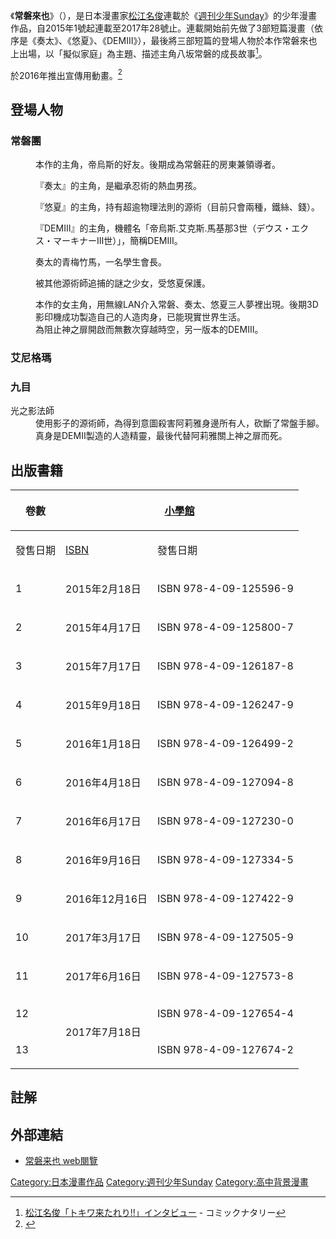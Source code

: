 {{Infobox animanga/Headerofja
|標題= 常磐来也
|圖像= 
|尺寸= 300px
|說明= 常磐来也標誌
|日文名稱= トキワ来たれり!!
|英文名稱= Tokiwa Kitareri
|假名= トキワきたれり
|羅馬字= Tokiwa Kitareri
|類型= [[學園漫畫|學園漫畫]]、[[科學奇幻|SF漫畫]]、[[少年漫畫|少年漫畫]]
}}
{{Infobox animanga/name
|official= 
|formal= {{flagicon|TWN}} 常盤來也！！
|common= 常磐來也
}}
{{Infobox animanga/Manga
|標題= 
|作者= [[松江名俊|松江名俊]]
|作畫= 
|出版社= {{flagicon|JPN}} [[小學館|小學館]]<br/>{{flagicon|TWN}} [[東立出版社|東立出版社]]
|其他出版社= 
|連載雜誌= [[週刊少年Sunday|週刊少年Sunday]]
|label= 少年Sunday Comics
|發售日= 
|開始= 2015年1號
|結束= 2017年28號
|冊數= 全13冊<br >{{flagicon|TWN}} 9冊<small>（2022年3月）</small>
|話數= 全120話
|其他= 
}}

{{Infobox animanga/Footerofja}}
《'''常磐來也'''》（{{lang-ja|トキワ来たれり!!}}），是日本漫畫家[[松江名俊|松江名俊]]連載於《[[週刊少年Sunday|週刊少年Sunday]]》的少年漫畫作品，自2015年1號起連載至2017年28號止。連載開始前先做了3部短篇漫畫（依序是《奏太》、《悠夏》、《DEMⅢ》），最後將三部短篇的登場人物於本作常磐來也上出場，以「擬似家庭」為主題、描述主角八坂常磐的成長故事<ref>[http://natalie.mu/comic/pp/tokiwakitareri 松江名俊「トキワ来たれり!!」インタビュー] {{Wayback|url=http://natalie.mu/comic/pp/tokiwakitareri |date=20211009094135 }} - コミックナタリー</ref>。

於2016年推出宣傳用動畫。<ref name=natalie>{{cite web|url=http://natalie.mu/comic/news/172892|title=「トキワ来たれり!!」小野賢章や櫻井孝宏出演のCM公開、5巻は本日発売|publisher=コミックナタリー|date=2016-01-18|accessdate=2016-01-19|archive-date=2022-04-01|archive-url=https://web.archive.org/web/20220401073531/https://natalie.mu/comic/news/172892}}</ref>

== 登場人物 ==
=== 常磐團 ===
;{{nihongo|八坂常磐|やさか トキワ||配音員：[[小野賢章|小野賢章]]<ref name=natalie />}}
:本作的主角，帝烏斯的好友。後期成為常磐莊的房東兼領導者。

;{{nihongo|草薙奏太|くさなぎ カナタ||配音員：[[櫻井孝宏|櫻井孝宏]]<ref name=natalie />}}
:『奏太』的主角，是繼承忍術的熱血男孩。

;{{nihongo|彌多悠夏|やた ハルカ||配音員：[[山下大輝|山下大輝]]<ref name=natalie />}}
:『悠夏』的主角，持有超逾物理法則的源術（目前只會兩種，鐵絲、錢）。

;{{nihongo|牧那帝烏斯|牧那 デウス||配音員：[[内匠靖明|内匠靖明]]<ref name=natalie />}}
:『DEMIII』的主角，機體名「帝烏斯.艾克斯.馬基那3世（デウス・エクス・マーキナーⅢ世）」，簡稱DEMIII。

;{{nihongo|八重垣巡|やえがき めぐる||配音員：無}}
:奏太的青梅竹馬，一名學生會長。

;{{nihongo|彌多阿莉雅|やた アリア||配音員：[[芳野由奈|芳野由奈]]<ref name=natalie />}}
:被其他源術師追捕的謎之少女，受悠夏保護。

;{{nihongo|凜|りいん|REIN|配音員：[[喜多村英梨|喜多村英梨]]<ref name=natalie />}}
:本作的女主角，用無線LAN介入常磐、奏太、悠夏三人夢裡出現。後期3D影印機成功製造自己的人造肉身，已能現實世界生活。
:為阻止神之扉開啟而無數次穿越時空，另一版本的DEMIII。

===艾尼格瑪===

=== 九目===

;光之影法師
:使用影子的源術師，為得到意圖殺害阿莉雅身邊所有人，砍斷了常盤手腳。
:真身是DEMII製造的人造精靈，最後代替阿莉雅關上神之扉而死。

== 出版書籍 ==
{| class="wikitable" style="font-size:small;"
!rowspan="2"|卷數
!colspan="2"|{{flagicon|JPN}} [[小學館|小學館]]
!colspan="2"|{{flagicon|TWN}} [[東立出版社|東立出版社]]
|-
!發售日期!![[ISBN|ISBN]]!!發售日期!![[ISBN|ISBN]]
|-
! 1
| 2015年2月18日 || ISBN 978-4-09-125596-9
| 2016年6月20日 || ISBN 978-986-462-530-7
|-
! 2
| 2015年4月17日 || ISBN 978-4-09-125800-7
| 2016年8月19日 || ISBN 978-986-462-531-4
|-
! 3
| 2015年7月17日 || ISBN 978-4-09-126187-8
| 2017年1月3日 || ISBN 978-986-462-532-1
|-
! 4
| 2015年9月18日 || ISBN 978-4-09-126247-9
| 2018年8月9日 || ISBN 978-986-462-533-8
|-
! 5
| 2016年1月18日 || ISBN 978-4-09-126499-2
| 2018年11月15日 || ISBN 978-986-10-9735-0
|-
! 6
| 2016年4月18日 || ISBN 978-4-09-127094-8
| 2019年4月29日 || ISBN 978-986-470-375-3
|-
! 7
| 2016年6月17日 || ISBN 978-4-09-127230-0
| 2019年9月5日 || ISBN 978-986-470-547-4
|-
! 8
| 2016年9月16日 || ISBN 978-4-09-127334-5
| 2020年11月6日 || ISBN 978-986-482-238-6
|-
! 9
| 2016年12月16日 || ISBN 978-4-09-127422-9
| 2022年3月18日 || ISBN 978-986-482-863-0
|-
! 10
| 2017年3月17日 || ISBN 978-4-09-127505-9
| ||
|-
! 11
| 2017年6月16日 || ISBN 978-4-09-127573-8
| ||
|-
! 12
| rowspan="2"|2017年7月18日 || ISBN 978-4-09-127654-4
| ||
|-
! 13
| ISBN 978-4-09-127674-2
| ||
|}

== 註解 ==
{{Reflist}}

== 外部連結 ==
*{{ja}}[https://web.archive.org/web/20160119184747/http://www.websunday.net/rensai/tokiwa/ 常磐来也 web閱覽]

[[Category:日本漫畫作品|Category:日本漫畫作品]]
[[Category:週刊少年Sunday|Category:週刊少年Sunday]]
[[Category:高中背景漫畫|Category:高中背景漫畫]]